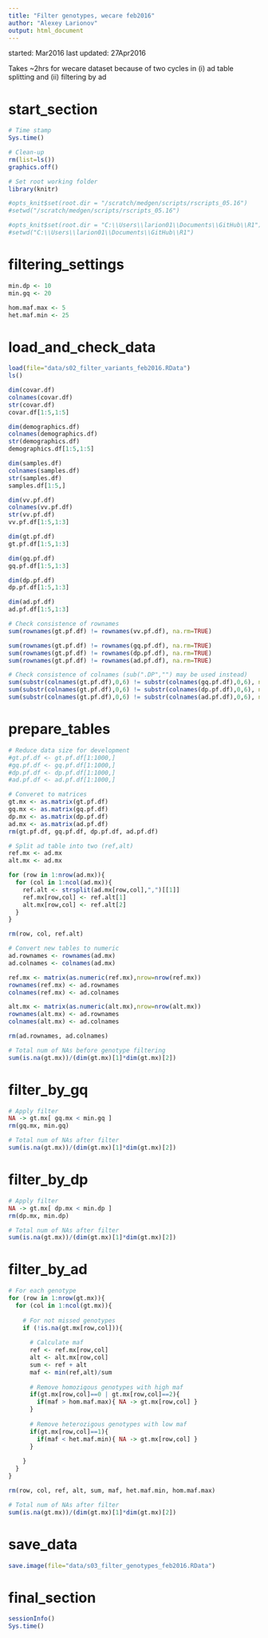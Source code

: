 ```yaml
---
title: "Filter genotypes, wecare feb2016"
author: "Alexey Larionov"
output: html_document
---
```


started: Mar2016
last updated: 27Apr2016

Takes ~2hrs for wecare dataset 
because of two cycles in
(i) ad table splitting and 
(ii) filtering by ad

# start_section

```r

# Time stamp
Sys.time()

# Clean-up
rm(list=ls())
graphics.off()

# Set root working folder
library(knitr)

#opts_knit$set(root.dir = "/scratch/medgen/scripts/rscripts_05.16")
#setwd("/scratch/medgen/scripts/rscripts_05.16")

#opts_knit$set(root.dir = "C:\\Users\\larion01\\Documents\\GitHub\\R1")
#setwd("C:\\Users\\larion01\\Documents\\GitHub\\R1")

```

# filtering_settings

```r

min.dp <- 10
min.gq <- 20

hom.maf.max <- 5
het.maf.min <- 25

```

# load_and_check_data

```r

load(file="data/s02_filter_variants_feb2016.RData")
ls()

dim(covar.df)
colnames(covar.df)
str(covar.df)
covar.df[1:5,1:5]

dim(demographics.df)
colnames(demographics.df)
str(demographics.df)
demographics.df[1:5,1:5]

dim(samples.df)
colnames(samples.df)
str(samples.df)
samples.df[1:5,]

dim(vv.pf.df)
colnames(vv.pf.df)
str(vv.pf.df)
vv.pf.df[1:5,1:3]

dim(gt.pf.df)
gt.pf.df[1:5,1:3]

dim(gq.pf.df)
gq.pf.df[1:5,1:3]

dim(dp.pf.df)
dp.pf.df[1:5,1:3]

dim(ad.pf.df)
ad.pf.df[1:5,1:3]

# Check consistence of rownames
sum(rownames(gt.pf.df) != rownames(vv.pf.df), na.rm=TRUE)

sum(rownames(gt.pf.df) != rownames(gq.pf.df), na.rm=TRUE)
sum(rownames(gt.pf.df) != rownames(dp.pf.df), na.rm=TRUE)
sum(rownames(gt.pf.df) != rownames(ad.pf.df), na.rm=TRUE)

# Check consistence of colnames (sub(".DP","") may be used instead)
sum(substr(colnames(gt.pf.df),0,6) != substr(colnames(gq.pf.df),0,6), na.rm=TRUE)
sum(substr(colnames(gt.pf.df),0,6) != substr(colnames(dp.pf.df),0,6), na.rm=TRUE)
sum(substr(colnames(gt.pf.df),0,6) != substr(colnames(ad.pf.df),0,6), na.rm=TRUE)

```

# prepare_tables

```r

# Reduce data size for development
#gt.pf.df <- gt.pf.df[1:1000,]
#gq.pf.df <- gq.pf.df[1:1000,]
#dp.pf.df <- dp.pf.df[1:1000,]
#ad.pf.df <- ad.pf.df[1:1000,]

# Converet to matrices
gt.mx <- as.matrix(gt.pf.df)
gq.mx <- as.matrix(gq.pf.df)
dp.mx <- as.matrix(dp.pf.df)
ad.mx <- as.matrix(ad.pf.df)
rm(gt.pf.df, gq.pf.df, dp.pf.df, ad.pf.df)

# Split ad table into two (ref,alt)
ref.mx <- ad.mx
alt.mx <- ad.mx

for (row in 1:nrow(ad.mx)){
  for (col in 1:ncol(ad.mx)){
    ref.alt <- strsplit(ad.mx[row,col],",")[[1]]
    ref.mx[row,col] <- ref.alt[1]
    alt.mx[row,col] <- ref.alt[2]
  }
}

rm(row, col, ref.alt)

# Convert new tables to numeric
ad.rownames <- rownames(ad.mx)
ad.colnames <- colnames(ad.mx)

ref.mx <- matrix(as.numeric(ref.mx),nrow=nrow(ref.mx))
rownames(ref.mx) <- ad.rownames
colnames(ref.mx) <- ad.colnames

alt.mx <- matrix(as.numeric(alt.mx),nrow=nrow(alt.mx))
rownames(alt.mx) <- ad.rownames
colnames(alt.mx) <- ad.colnames

rm(ad.rownames, ad.colnames)

# Total num of NAs before genotype filtering
sum(is.na(gt.mx))/(dim(gt.mx)[1]*dim(gt.mx)[2])

```

# filter_by_gq

```r

# Apply filter
NA -> gt.mx[ gq.mx < min.gq ]
rm(gq.mx, min.gq)

# Total num of NAs after filter
sum(is.na(gt.mx))/(dim(gt.mx)[1]*dim(gt.mx)[2])

```

# filter_by_dp

```r

# Apply filter
NA -> gt.mx[ dp.mx < min.dp ]
rm(dp.mx, min.dp)

# Total num of NAs after filter
sum(is.na(gt.mx))/(dim(gt.mx)[1]*dim(gt.mx)[2])

```

# filter_by_ad

```r

# For each genotype
for (row in 1:nrow(gt.mx)){
  for (col in 1:ncol(gt.mx)){
    
    # For not missed genotypes
    if (!is.na(gt.mx[row,col])){
  
      # Calculate maf 
      ref <- ref.mx[row,col]
      alt <- alt.mx[row,col]
      sum <- ref + alt
      maf <- min(ref,alt)/sum
      
      # Remove homozigous genotypes with high maf
      if(gt.mx[row,col]==0 | gt.mx[row,col]==2){
        if(maf > hom.maf.max){ NA -> gt.mx[row,col] }
      }
      
      # Remove heterozigous genotypes with low maf
      if(gt.mx[row,col]==1){
        if(maf < het.maf.min){ NA -> gt.mx[row,col] }
      }
      
    }
  }
}

rm(row, col, ref, alt, sum, maf, het.maf.min, hom.maf.max)

# Total num of NAs after filter
sum(is.na(gt.mx))/(dim(gt.mx)[1]*dim(gt.mx)[2])

```

# save_data

```r

save.image(file="data/s03_filter_genotypes_feb2016.RData")

```

# final_section

```r

sessionInfo()
Sys.time()

```

